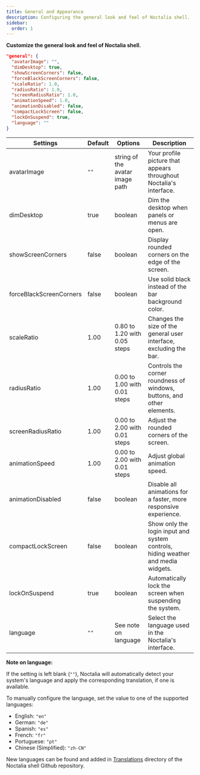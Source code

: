 ```yaml
---
title: General and Appearance
description: Configuring the general look and feel of Noctalia shell.
sidebar:
  order: 1
---
```


**Customize the general look and feel of Noctalia shell.**

```json
"general": {
  "avatarImage": "",
  "dimDesktop": true,
  "showScreenCorners": false,
  "forceBlackScreenCorners": false,
  "scaleRatio": 1.0,
  "radiusRatio": 1.0,
  "screenRadiusRatio": 1.0,
  "animationSpeed": 1.0,
  "animationDisabled": false,
  "compactLockScreen": false,
  "lockOnSuspend": true,
  "language": ""
}
```

| Settings                | Default   | Options                          | Description                                                 |
|-------------------------|-----------|----------------------------------|-------------------------------------------------------------|
| avatarImage             | `""`      | string of the avatar image path  | Your profile picture that appears throughout Noctalia's interface. |
| dimDesktop              | true      | boolean                          | Dim the desktop when panels or menus are open.              |
| showScreenCorners       | false     | boolean                          | Display rounded corners on the edge of the screen.          |
| forceBlackScreenCorners | false     | boolean                          | Use solid black instead of the bar background color.        |
| scaleRatio              | 1.00      | 0.80 to 1.20 with 0.05 steps     | Changes the size of the general user interface, excluding the bar. |
| radiusRatio             | 1.00      | 0.00 to 1.00 with 0.01 steps     | Controls the corner roundness of windows, buttons, and other elements. |
| screenRadiusRatio       | 1.00      | 0.00 to 2.00 with 0.01 steps     | Adjust the rounded corners of the screen.                   |
| animationSpeed          | 1.00      | 0.00 to 2.00 with 0.01 steps     | Adjust global animation speed.                              |
| animationDisabled       | false     | boolean                          | Disable all animations for a faster, more responsive experience. |
| compactLockScreen       | false     | boolean                          | Show only the login input and system controls, hiding weather and media widgets. |
| lockOnSuspend           | true      | boolean                          | Automatically lock the screen when suspending the system.   |
| language                | `""`      | See note on language             | Select the language used in the Noctalia's interface.    |

**Note on language:**

If the setting is left blank (`""`), Noctalia will automatically detect your system's language and apply the corresponding translation, if one is available.

To manually configure the language, set the value to one of the supported languages:

- English:    `"en"`
- German:     `"de"`
- Spanish:    `"es"`
- French:     `"fr"`
- Portuguese: `"pt"`
- Chinese (Simplified):    `"zh-CN"`

New languages can be found and added in [Translations](https://github.com/noctalia-dev/noctalia-shell/tree/main/Assets/Translations) directory of the Noctalia shell Github repository.
